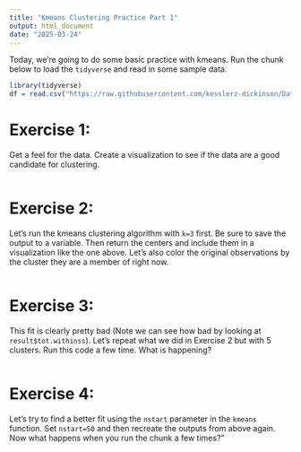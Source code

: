 ---
title: "Kmeans Clustering Practice Part 1"
output: html_document
date: "2025-03-24"
---

Today, we're going to do some basic practice with kmeans. Run the chunk below to load the `tidyverse` and read in some sample data.

```{r}
library(tidyverse)
df = read.csv("https://raw.githubusercontent.com/kesslerz-dickinson/Data180_Fall24/refs/heads/main/data/cluster_data.csv")
```

# Exercise 1:
Get a feel for the data. Create a visualization to see if the data are a good candidate for clustering.
```{r}

```

# Exercise 2:
Let's run the kmeans clustering algorithm with `k=3` first. Be sure to save the output to a variable. Then return the centers and include them in a visualization like the one above. Let's also color the original observations by the cluster they are a member of right now.
```{r}

```
# Exercise 3:
This fit is clearly pretty bad (Note we can see how bad by looking at `result$tot.withinss`). Let's repeat what we did in Exercise 2 but with 5 clusters. Run this code a few time. What is happening? 
```{r}

```

# Exercise 4: 
Let's try to find a better fit using the `nstart` parameter in the `kmeans` function. Set `nstart=50` and then recreate the outputs from above again. Now what happens when you run the chunk a few times?"
```{r}

```

